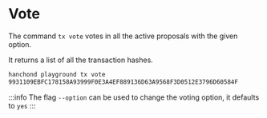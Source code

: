 # Vote

The command `tx vote` votes in all the active proposals with the given option.

It returns a list of all the transaction hashes.

```sh
hanchond playground tx vote
9931109EBFC178158A93999F0E3A4EF889136D63A9568F3D0512E3796D60584F
```

:::info
The flag `--option` can be used to change the voting option, it defaults to `yes`
:::
